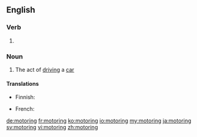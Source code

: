==English==

===Verb===
{{head|en}}

# {{present participle of|motor}}

===Noun===
{{en-noun|-}}

# The act of [[driving]] a [[car]]

====Translations====
{{trans-top|car driving}}
* Finnish: {{t+|fi|autoilu}}
{{trans-mid}}
* French: {{t+|fr|automobilisme|m}}
{{trans-bottom}}

[[de:motoring]]
[[fr:motoring]]
[[ko:motoring]]
[[io:motoring]]
[[my:motoring]]
[[ja:motoring]]
[[sv:motoring]]
[[vi:motoring]]
[[zh:motoring]]